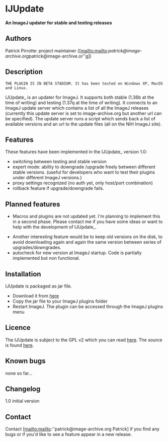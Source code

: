 = IJUpdate =

'''An ImageJ updater for stable and testing releases'''

== Authors ==

Patrick Pirrotte: project maintainer ([mailto:mailto:''patrick@image-archive.org ''patrick@image-archive.or''g])

== Description ==

<source>
THE PLUGIN IS IN BETA STADIUM. It has been tested on Windows XP, MacOS and Linux.
</source>

IJUpdate_ is an updater for ImageJ. It supports both stable (1.36b at the time of writing) and testing (1.37q at the time of writing). It connects to an ImageJ update server which contains a list of all the ImageJ releases (currently this update server is set to image-archive.org but another url can be specified). The update server runs a script which sends back a list of available versions and an url to the update files (all on the NIH ImageJ site).

== Features ==

These features have been implemented in the IJUpdate_ version 1.0:

* switching between testing and stable version
* expert mode: ability to downgrade /upgrade freely between different stable versions. (useful for developers who want to test their plugins under different ImageJ versions.)
* proxy settings recognized (no auth yet, only host/port combination)
* rollback feature if upgrade/downgrade fails.

== Planned features ==

* Macros and plugins are not updated yet. I'm planning to implement this in a second phase. Please contact me if you have some ideas or want to help with the development of IJUpdate_.

* Another interesting feature would be to keep old versions on the disk, to avoid downloading again and again the same version between series of upgrades/downgrades.
* autocheck for new version at ImageJ startup. Code is partially implemented but non functional.

== Installation ==

IJUpdate is packaged as jar file.

* Download it from [[http://www.image-archive.org/files/IJUpdate_.jar|here]]
* Copy the jar file to your ImageJ plugins folder
* Restart ImageJ. The plugin can be accessed through the ImageJ plugins menu

== Licence ==

The IJUpdate is subject to the GPL v2 which you can read [[http://www.gnu.org/licenses/gpl.txt|here]]. The source is found [[http://www.image-archive.org/files/IJUpdate_-src.jar|here]].

== Known bugs ==

none so far...

== Changelog ==

1.0 initial version

== Contact ==

Contact [mailto:mailto:''patrick@image-archive.org Patrick] if you find any bugs or if you'd like to see a feature appear in a new release.


